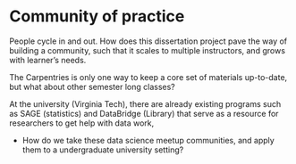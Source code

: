 # Community of practice

People cycle in and out.
How does this dissertation project pave the way of building a community,
such that it scales to multiple instructors, and grows with learner's needs.

The Carpentries is only one way to keep a core set of materials up-to-date,
but what about other semester long classes?

At the university (Virginia Tech),
there are already existing programs such as SAGE (statistics) and
DataBridge (Library) that serve as a resource for researchers to get
help with data work,

- How do we take these data science meetup communities,
and apply them to a undergraduate university setting?
